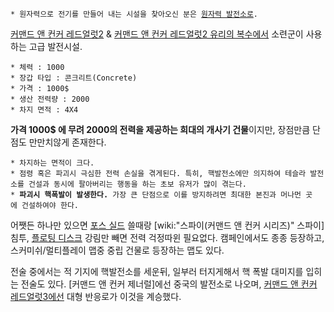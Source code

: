 * 원자력으로 전기를 만들어 내는 시설을 찾아오신 분은 [[원자력 발전소]]로.

[[커맨드 앤 컨커 레드얼럿2]] & [[커맨드 앤 컨커 레드얼럿2 유리의 복수]]에서 소련군이 사용하는 고급 발전시설.
 * 체력 : 1000
 * 장갑 타입 : 콘크리트(Concrete)
 * 가격 : 1000$
 * 생산 전력량 : 2000
 * 차지 면적 : 4X4

'''가격 1000$ 에 무려 2000의 전력을 제공하는 희대의 개사기 건물'''이지만, 장점만큼 단점도 만만치않게 존재한다.
 * 차지하는 면적이 크다.
 * 점령 혹은 파괴시 극심한 전력 손실을 겪게된다. 특히, 핵발전소에만 의지하여 테슬라 발전소를 건설과 동시에 팔아버리는 행동을 하는 초보 유저가 많이 겪는다.
 * '''파괴시 핵폭발이 발생한다.''' 가장 큰 단점으로 이를 방지하려면 최대한 본진과 머나먼 곳에 건설하여야 한다.

어쨋든 하나만 있으면 [[포스 실드]] 쓸때랑 [wiki:"스파이(커맨드 앤 컨커 시리즈)" 스파이] 침투, [[플로팅 디스크]] 강림만 빼면 전력 걱정따윈 필요없다. 캠페인에서도 종종 등장하고, 스커미쉬/멀티플레이 맵중 중립 건물로 등장하는 맵도 있다.

전술 중에서는 적 기지에 핵발전소를 세운뒤, 일부러 터지게해서 핵 폭발 대미지를 입히는 전술도 있다. [커맨드 앤 컨커 제너럴]에선 중국의 발전소로 나오며, [[커맨드 앤 컨커 레드얼럿3]]에선 대형 반응로가 이것을 계승했다.
